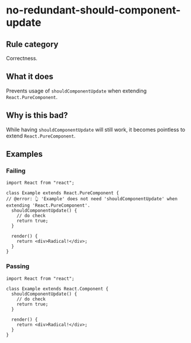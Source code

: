 # no-redundant-should-component-update

## Rule category

Correctness.

## What it does

Prevents usage of `shouldComponentUpdate` when extending `React.PureComponent`.

## Why is this bad?

While having `shouldComponentUpdate` will still work, it becomes pointless to extend `React.PureComponent`.

## Examples

### Failing

```tsx twoslash
import React from "react";

class Example extends React.PureComponent {
// @error: 👆 'Example' does not need 'shouldComponentUpdate' when extending 'React.PureComponent'.
  shouldComponentUpdate() {
    // do check
    return true;
  }

  render() {
    return <div>Radical!</div>;
  }
}
```

### Passing

```tsx twoslash
import React from "react";

class Example extends React.Component {
  shouldComponentUpdate() {
    // do check
    return true;
  }

  render() {
    return <div>Radical!</div>;
  }
}
```
